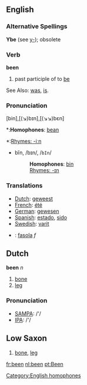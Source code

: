 ==English==

{{rank|who|said|would|46|been|will|no|them}}

===Alternative Spellings===

'''Ybe''' (see [[y-]]); obsolete

=== Verb ===

'''been''' 

# past participle of to [[be]]

See Also: [[was]], [[is]].

===Pronunciation===
[bin],[(↘)bɪn],[(↘↘)bɛn]
*:'''Homophones''': [[bean]] [[Category:English homophones]]
*:[[Rhymes:English:-iːn|Rhymes: -iːn]]
*bĭn, /bɪn/, /<tt>bIn</tt>/
*:'''Homophones''': [[bin]]
*:[[Rhymes:English:-ɪn|Rhymes: -ɪn]]

===Translations===
* [[Dutch]]: [[geweest]]
* [[French]]: [[été]]
* [[German]]: [[gewesen]]
* [[Spanish]]: [[estado]], [[sido]]
* [[Swedish]]: [[varit]]
*{{pl}}: [[fasola]] ''f''

==Dutch==

'''been''' ''n''

# [[bone]]
# [[leg]]

=== Pronunciation ===
*[[w:SAMPA|SAMPA]]: /'/
*[[w:IPA|IPA]]: /'/

==Low Saxon==
# [[bone]], [[leg]]

[[fr:been]]
[[nl:been]]
[[pt:Been]]